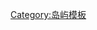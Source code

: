 {{Navbox
| state = {{{state|}}}
| name  = 克罗地亚有人居住岛屿
| title = [[克羅地亞有人居住島嶼列表|克羅地亞有人居住島嶼]]
| listclass = hlist
| list1 =
* [[比舍沃島]]
* [[布拉奇岛]]
* [[契奧沃島]]
* [[茨雷斯島]]
* [[小德爾韋尼克島]]
* [[大德爾韋尼克島]]
* [[長島 (克羅地亞)|長島]]
* [[赫瓦爾島]]
* [[伊洛维克岛]]
* [[伊斯特島]]
* [[伊茲島]]
* [[卡普里耶島]]
* [[科洛切普岛]]
* [[科爾納特島]]
* [[科爾丘拉島]]
* [[克拉帕尼島]]
* [[克爾克島]]
* [[拉斯托沃島]]
* [[洛普德島]]
* [[洛希尼島]]
* [[马勒斯拉坎尼岛]]
* [[姆列特島]]
* [[莫拉特島]]
* [[穆泰爾島]]
* [[奧利布島]]
* [[奥什利亚克岛]]
* [[帕島]]
* [[帕什曼島]]
* [[普雷穆達島]]
* [[普爾維奇島 (希貝尼克-克寧縣)|普爾維奇島]]
* [[拉布島]]
* [[拉瓦島]]
* [[里瓦尼島]]
* [[塞斯特魯尼島]]
* [[錫爾巴島]]
* [[希潘島]]
* [[紹爾塔島]]
* [[蘇薩克島]]
* [[烏格連島]]
* [[烏尼耶島]]
* [[维勒斯拉坎尼岛]]
* [[維爾島]]
* [[維斯島]]
* [[弗加达岛]]
* [[日列島]]
* [[茲拉林島]]
* [[斯威维哈斯岛]]

}}<noinclude>
{{collapsible option}}
[[Category:岛屿模板]]
</noinclude>